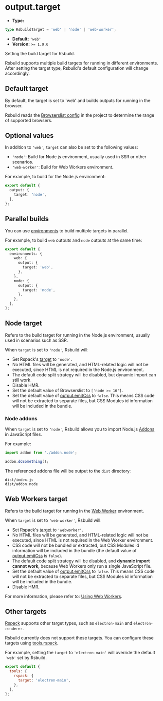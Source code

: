 # output.target

- **Type:**

```ts
type RsbuildTarget = 'web' | 'node' | 'web-worker';
```

- **Default:** `'web'`
- **Version:** `>= 1.0.0`

Setting the build target for Rsbuild.

Rsbuild supports multiple build targets for running in different environments. After setting the target type, Rsbuild's default configuration will change accordingly.

## Default target

By default, the target is set to 'web' and builds outputs for running in the browser.

Rsbuild reads the [Browserslist config](https://github.com/browserslist/browserslist) in the project to determine the range of supported browsers.

## Optional values

In addition to `'web'`, `target` can also be set to the following values:

- `'node'`: Build for Node.js environment, usually used in SSR or other scenarios.
- `'web-worker'`: Build for Web Workers environment.

For example, to build for the Node.js environment:

```ts
export default {
  output: {
    target: 'node',
  },
};
```

## Parallel builds

You can use [environments](/config/environments) to build multiple targets in parallel.

For example, to build `web` outputs and `node` outputs at the same time:

```ts
export default {
  environments: {
    web: {
      output: {
        target: 'web',
      },
    },
    node: {
      output: {
        target: 'node',
      },
    },
  },
};
```

## Node target

Refers to the build target for running in the Node.js environment, usually used in scenarios such as SSR.

When `target` is set to `'node'`, Rsbuild will:

- Set Rspack's [target](https://rspack.rs/config/target) to `'node'`.
- No HTML files will be generated, and HTML-related logic will not be executed, since HTML is not required in the Node.js environment.
- The default code split strategy will be disabled, but dynamic import can still work.
- Disable HMR.
- Set the default value of Browserslist to `['node >= 16']`.
- Set the default value of [output.emitCss](/config/output/emit-css) to `false`. This means CSS code will not be extracted to separate files, but CSS Modules id information will be included in the bundle.

### Node addons

When `target` is set to `'node'`, Rsbuild allows you to import Node.js [Addons](https://nodejs.org/api/addons.html) in JavaScript files.

For example:

```js title="src/index.js"
import addon from './addon.node';

addon.doSomething();
```

The referenced addons file will be output to the `dist` directory:

```
dist/index.js
dist/addon.node
```

## Web Workers target

Refers to the build target for running in the [Web Worker](https://developer.mozilla.org/en-US/docs/Web/API/Web_Workers_API) environment.

When `target` is set to `'web-worker'`, Rsbuild will:

- Set Rspack's [target](https://rspack.rs/config/target) to `'webworker'`.
- No HTML files will be generated, and HTML-related logic will not be executed, since HTML is not required in the Web Worker environment.
- CSS code will not be bundled or extracted, but CSS Modules id information will be included in the bundle (the default value of [output.emitCss](/config/output/emit-css) is `false`).
- The default code split strategy will be disabled, and **dynamic import cannot work**, because Web Workers only run a single JavaScript file.
- Set the default value of [output.emitCss](/config/output/emit-css) to `false`. This means CSS code will not be extracted to separate files, but CSS Modules id information will be included in the bundle.
- Disable HMR.

For more information, please refer to: [Using Web Workers](/guide/basic/web-workers).

## Other targets

[Rspack](https://rspack.rs/config/target) supports other target types, such as `electron-main` and `electron-renderer`.

Rsbuild currently does not support these targets. You can configure these targets using [tools.rspack](/config/tools/rspack).

For example, setting the `target` to `'electron-main'` will override the default `'web'` set by Rsbuild.

```js
export default {
  tools: {
    rspack: {
      target: 'electron-main',
    },
  },
};
```
